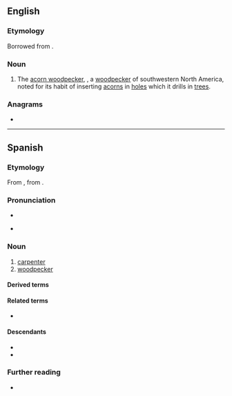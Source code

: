 {{also|Carpintero}}
==English==

===Etymology===
Borrowed from {{bor|en|es|carpintero||carpenter; woodpecker}}.

===Noun===
{{en-noun}}

# The [[acorn woodpecker]], {{taxlink|Melanerpes formicivorus|species}}, a [[woodpecker]] of southwestern North America, noted for its habit of inserting [[acorn]]s in [[hole]]s which it drills in [[tree]]s.

===Anagrams===
* {{anagrams|en|a=aceinoprrt|certoparin}}

----

==Spanish==

===Etymology===
From {{inh|es|LL.|carpentārius||carpenter}}, from {{der|es|la|carpentārius||wagon-maker, carriage-maker}}.

===Pronunciation===
* {{rhymes|es|eɾo|s=4}}
{{es-IPA}}
* {{audio|es|LL-Q1321 (spa)-Millars-carpintero.wav|Audio (Spain)}}

===Noun===
{{es-noun|m|f=carpintera}}

# [[carpenter]]
# [[woodpecker]]

====Derived terms====
{{col4|es
|abeja carpintera
|carpintero escapulario
|carpintero gigante
|carpintero magallánico
|carpintero negro
|pájaro carpintero
}}

====Related terms====
* {{l|es|carpintería}}

====Descendants====
* {{desc|ceb|karpentero|bor=1}}
* {{desc|tl|karpintero|bor=1}}

===Further reading===
* {{R:es:DRAE}}

{{C|es|Occupations}}